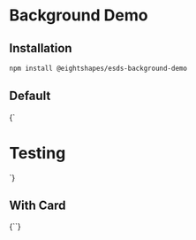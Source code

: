 

<Meta
  title="Background Demo"
  component='esds-background-demo'
/>

# Background Demo
## Installation

```bash
npm install @eightshapes/esds-background-demo
```

## Default
<Preview>
  <Story name="Default">
    {`<esds-background-demo><h1>Testing</h1></esds-background-demo>`}
  </Story>
</Preview>

## With Card
<Preview>
  <Story name="With Card">
    {`<esds-background-demo><esds-card></esds-card><esds-card></esds-card><esds-card></esds-card><esds-card></esds-card></esds-background-demo>`}
  </Story>
</Preview>
